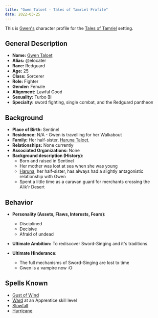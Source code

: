 ```yaml
---
title: "Gwen Taloet - Tales of Tamriel Profile"
date: 2022-03-25
---
```


This is [Gwen's](/original-character/gwen-taloet) character profile for the
[Tales of Tamriel](/tales-of-tamriel/) setting.

## General Description

 - **Name:** [Gwen Taloet](/original-character/gwen-taloet)
 - **Alias:** @elocater
 - **Race:** Redguard
 - **Age:** 25
 - **Class:** Sorcerer
 - **Role:** Fighter
 - **Gender:** Female
 - **Alignment:** Lawful Good
 - **Sexuality:** Turbo Bi
 - **Specialty:** sword fighting, single combat, and the Redguard pantheon

## Background

 - **Place of Birth:** Sentinel
 - **Residence:** N/A - Gwen is travelling for her Walkabout
 - **Family:** Her half-sister, [Haruna Taloet.](/original-character/haruna-taloet)
 - **Relationships:** None currently
 - **Associated Organizations:** None
 - **Background description (History):**
   - Born and raised in Sentinel
   - Her mother was lost at sea when she was young
   - [Haruna](/original-character/haruna-taloet), her half-sister, has always
     had a slightly antagonistic relationship with Gwen
   - Spent a little time as a caravan guard for merchants crossing the Alik'r
     Desert

## Behavior

- **Personality (Assets, Flaws, Interests, Fears):**
  - Disciplined
  - Decisive
  - Afraid of undead

- **Ultimate Ambition:** To rediscover Sword-Singing and it's traditions.
- **Ultimate Hinderance:**
  - The full mechanisms of Sword-Singing are lost to time
  - Gwen is a vampire now :O

## Spells Known

  - [Gust of Wind](/seeds/spells/gust-of-wind)
  - [Ward](/seeds/spells/ward) at an Apprentice skill level
  - [Slowfall](/seeds/spells/slowfall)
  - [Hurricane](/seeds/spells/hurricane)


